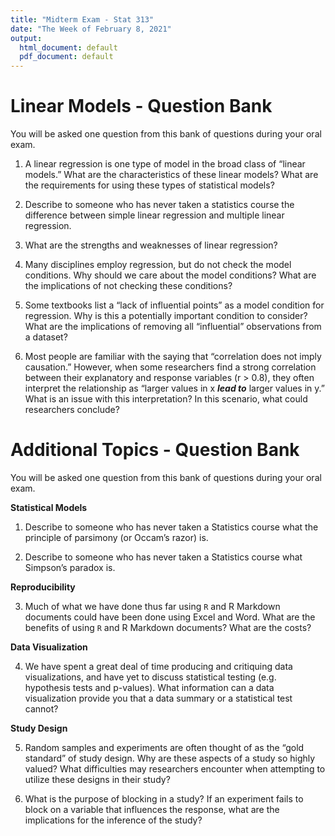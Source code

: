 ```yaml
---
title: "Midterm Exam - Stat 313"
date: "The Week of February 8, 2021"
output:
  html_document: default
  pdf_document: default
---
```


# Linear Models - Question Bank

You will be asked one question from this bank of questions during your oral exam. 

1. A linear regression is one type of model in the broad class of "linear models." 
What are the characteristics of these linear models? What are the requirements 
for using these types of statistical models? 

\vspace{0.25cm}

2. Describe to someone who has never taken a statistics course the difference 
between simple linear regression and multiple linear regression. 

\vspace{0.25cm}

3. What are the strengths and weaknesses of linear regression?  

\vspace{0.25cm}

4. Many disciplines employ regression, but do not check the model conditions. 
Why should we care about the model conditions? What are the implications of not 
checking these conditions?  

\vspace{0.25cm}

5. Some textbooks list a "lack of influential points" as a model condition for 
regression. Why is this a potentially important condition to consider? What 
are the implications of removing all "influential" observations from a dataset?  

\vspace{0.25cm}

6. Most people are familiar with the saying that "correlation does not imply 
causation." However, when some researchers find a strong correlation between 
their explanatory and response variables (r > 0.8), they often interpret the 
relationship as "larger values in x **_lead to_** larger values in y." What is an 
issue with this interpretation? In this scenario, what could researchers 
conclude?  

\vspace{0.5cm}

# Additional Topics - Question Bank

You will be asked one question from this bank of questions during your oral exam.

\vspace{0.25cm}

__Statistical Models__ 

1. Describe to someone who has never taken a Statistics course what the principle 
of parsimony (or Occam's razor) is. 

\vspace{0.25cm}

2. Describe to someone who has never taken a Statistics course what Simpson's
paradox is. 

\vspace{0.25cm}

<!-- 3. How would you determine if your statistical model should be used for  -->
<!-- predicting what could be expected to happen for a **_new_** dataset?  -->

<!-- \vspace{0.25cm} -->

__Reproducibility__ 

3. Much of what we have done thus far using `R` and R Markdown documents could
have been done using Excel and Word. What are the benefits of using `R` and 
R Markdown documents? What are the costs?  

\vspace{0.25cm}

__Data Visualization__

4. We have spent a great deal of time producing and critiquing data
visualizations, and have yet to discuss statistical testing (e.g. 
hypothesis tests and p-values). What information can a data visualization
provide you that a data summary or a statistical test cannot?   

<!-- What would you say to someone that said someone could manipulate a visualization to say whatever they want, but a statistical analysis doesn't lie? -->

\vspace{0.25cm}

__Study Design__

5. Random samples and experiments are often thought of as the "gold standard" of 
study design. Why are these aspects of a study so highly valued? What
difficulties may researchers encounter when attempting to utilize these 
designs in their study? 

\vspace{0.25cm}

6. What is the purpose of blocking in a study? If an experiment fails to block 
on a variable that influences the response, what are the implications for the 
inference of the study?  

